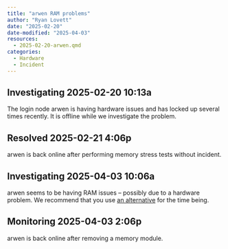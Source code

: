 ```yaml
---
title: "arwen RAM problems"
author: "Ryan Lovett"
date: "2025-02-20"
date-modified: "2025-04-03"
resources:
  - 2025-02-20-arwen.qmd
categories:
  - Hardware
  - Incident
---
```


## Investigating 2025-02-20 10:13a

The login node arwen is having hardware issues and has locked up several times recently. It is offline while we investigate the problem.

## Resolved  2025-02-21 4:06p

arwen is back online after performing memory stress tests without incident.

## Investigating 2025-04-03 10:06a

arwen seems to be having RAM issues -- possibly due to a hardware problem. We recommend that you use [an alternative](https://statistics.berkeley.edu/computing/servers/login-servers) for the time being.

## Monitoring  2025-04-03 2:06p

arwen is back online after removing a memory module.

